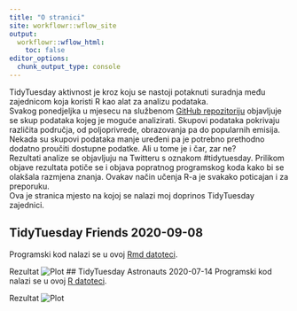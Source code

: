 ```yaml
---
title: "O stranici"
site: workflowr::wflow_site
output:
  workflowr::wflow_html:
    toc: false
editor_options:
  chunk_output_type: console
---
```


:::note
TidyTuesday aktivnost je kroz koju se nastoji potaknuti suradnja među zajednicom koja koristi R kao alat za analizu podataka. <br>
Svakog ponedjeljka u mjesecu na službenom [GitHub repozitoriju](https://github.com/rfordatascience/tidytuesday) objavljuje se skup podataka kojeg je moguće analizirati. Skupovi podataka pokrivaju različita područja, od poljoprivrede, obrazovanja pa do popularnih emisija. Nekada su skupovi podataka manje uređeni pa je potrebno prethodno dodatno proučiti dostupne podatke. Ali u tome je i čar, zar ne? <br>
Rezultati analize se objavljuju na Twitteru s oznakom #tidytuesday. Prilikom objave rezultata potiče se i objava popratnog programskog koda kako bi se olakšala razmjena znanja. Ovakav način učenja R-a je svakako poticajan i za preporuku. <br> 
Ova je stranica mjesto na kojoj se nalazi moj doprinos TidyTuesday zajednici. 
:::

## TidyTuesday Friends 2020-09-08
Programski kod nalazi se u ovoj [Rmd datoteci](ttw37friends.html).

Rezultat
![Plot](figure/ttw37friends.Rmd/combined-1.png)
## TidyTuesday Astronauts 2020-07-14
Programski kod nalazi se u ovoj [R datoteci](ttw37friends.html).

Rezultat
![Plot](figure/ttw37friends.Rmd/combined-1.png)

